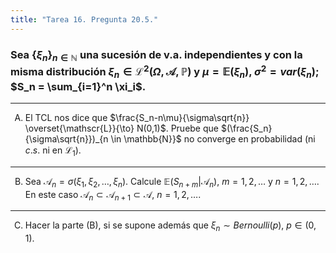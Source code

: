 ```yaml
---
title: "Tarea 16. Pregunta 20.5."
---
```


### Sea $\{\xi_n\}_{n \in \mathbb{N}}$ una sucesión de v.a. independientes y con la misma distribución $\xi_n \in \mathscr{L}^{2}(\Omega, \mathscr{A}, \mathbb{P})$ y $\mu = \mathbb{E}(\xi_n)$, $\sigma^2 = var(\xi_n)$; $S_n = \sum_{i=1}^n \xi_i$.


-----------------------------------------------------------

(A) El TCL nos dice que $\frac{S_n-n\mu}{\sigma\sqrt{n}} \overset{\mathscr{L}}{\to} N(0,1)$. Pruebe que $(\frac{S_n}{\sigma\sqrt{n}})_{n \in \mathbb{N}}$ no converge en probabilidad (ni $c.s.$ ni en $\mathscr{L}_1$).


-----------------------------------------------------------

(B) Sea $\mathscr{A}_n = \sigma(\xi_1,\xi_2, \dots, \xi_n)$. Calcule $\mathbb{E}(S_{n+m}|\mathscr{A}_n),$ $m = 1, 2, \dots$ y $n = 1, 2, \dots$. En este caso $\mathscr{A}_n \subset \mathscr{A}_{n+1} \subset \mathscr{A}$, $n = 1, 2, \dots$.


-----------------------------------------------------------

(C) Hacer la parte (B), si se supone además que $\xi_n \sim Bernoulli(p)$, $p \in (0,1)$.



